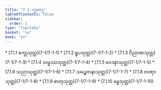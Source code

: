 ```yaml
---
title: "7.1 ပဌမဝဂ္ဂ"
tableOfContents: false
sidebar:
  order: 1
type: "tipitaka"
basket: "su"
book: "sn"
---
```



<DynamicBreadcrumb />



<TableOfContents book="sn" section="7.1">
* [7.1.1 စက္ခုသုတ္တ](7-1/7-1-1)
* [7.1.2 ရူပသုတ္တ](7-1/7-1-2)
* [7.1.3 ဝိညာဏသုတ္တ](7-1/7-1-3)
* [7.1.4 သမ္ဖဿသုတ္တ](7-1/7-1-4)
* [7.1.5 ဝေဒနာသုတ္တ](7-1/7-1-5)
* [7.1.6 သညာသုတ္တ](7-1/7-1-6)
* [7.1.7 သဉ္စေတနာသုတ္တ](7-1/7-1-7)
* [7.1.8 တဏှာသုတ္တ](7-1/7-1-8)
* [7.1.9 ဓာတုသုတ္တ](7-1/7-1-9)
* [7.1.10 ခန္ဓသုတ္တ](7-1/7-1-10)
</TableOfContents>